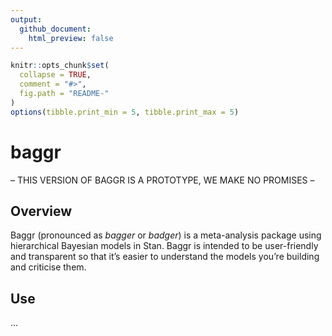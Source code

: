 ```yaml
---
output:
  github_document:
    html_preview: false
---
```


<!-- README.md is generated from README.Rmd. Please edit that file -->

```r
knitr::opts_chunk$set(
  collapse = TRUE,
  comment = "#>",
  fig.path = "README-"
)
options(tibble.print_min = 5, tibble.print_max = 5)
```

# baggr

-- THIS VERSION OF BAGGR IS A PROTOTYPE, WE MAKE NO PROMISES --

## Overview

Baggr (pronounced as _bagger_ or _badger_) is a meta-analysis package using hierarchical Bayesian models in Stan. Baggr is intended to be user-friendly and transparent so that it's easier to understand the models you're building and criticise them.

## Use

...
